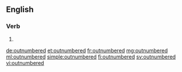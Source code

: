 ==English==

===Verb===
{{head|en|verb form}}

# {{en-past of|outnumber}}

[[de:outnumbered]]
[[et:outnumbered]]
[[fr:outnumbered]]
[[mg:outnumbered]]
[[ml:outnumbered]]
[[simple:outnumbered]]
[[fi:outnumbered]]
[[sv:outnumbered]]
[[vi:outnumbered]]